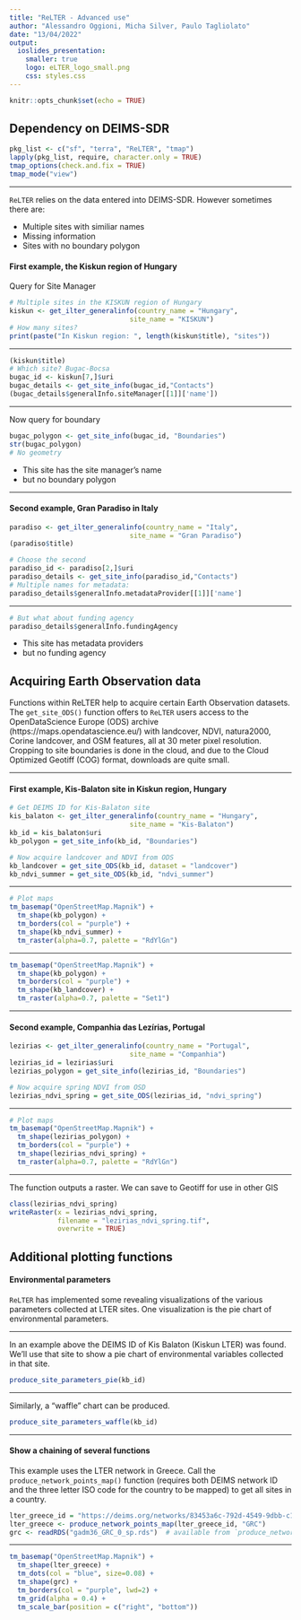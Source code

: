 ```yaml
---
title: "ReLTER - Advanced use"
author: "Alessandro Oggioni, Micha Silver, Paulo Tagliolato"
date: "13/04/2022"
output:
  ioslides_presentation:
    smaller: true
    logo: eLTER_logo_small.png
    css: styles.css
---
```


```r
knitr::opts_chunk$set(echo = TRUE)
```

## Dependency on DEIMS-SDR

```r
pkg_list <- c("sf", "terra", "ReLTER", "tmap")
lapply(pkg_list, require, character.only = TRUE)
tmap_options(check.and.fix = TRUE)
tmap_mode("view")
```

----

`ReLTER` relies on the data entered into DEIMS-SDR. However sometimes there are:

 - Multiple sites with similiar names
 - Missing information
 - Sites with no boundary polygon
 
#### First example, the Kiskun region of Hungary

Query for Site Manager

```r
# Multiple sites in the KISKUN region of Hungary
kiskun <- get_ilter_generalinfo(country_name = "Hungary",
                              site_name = "KISKUN")
# How many sites?
print(paste("In Kiskun region: ", length(kiskun$title), "sites"))
```

----

```r
(kiskun$title)
# Which site? Bugac-Bocsa
bugac_id <- kiskun[7,]$uri
bugac_details <- get_site_info(bugac_id,"Contacts")
(bugac_details$generalInfo.siteManager[[1]]['name'])
```

----

Now query for boundary

```r
bugac_polygon <- get_site_info(bugac_id, "Boundaries")
str(bugac_polygon)
# No geometry
```

 - This site has the site manager's name
 - but no boundary polygon
 
----

#### Second example, Gran Paradiso in Italy

```r
paradiso <- get_ilter_generalinfo(country_name = "Italy",
                              site_name = "Gran Paradiso")
(paradiso$title)

# Choose the second
paradiso_id <- paradiso[2,]$uri
paradiso_details <- get_site_info(paradiso_id,"Contacts")
# Multiple names for metadata:
paradiso_details$generalInfo.metadataProvider[[1]]['name']
```

----

```r
# But what about funding agency
paradiso_details$generalInfo.fundingAgency
```

 - This site has metadata providers
 - but no funding agency


## Acquiring Earth Observation data

Functions within ReLTER help to acquire certain Earth Observation datasets. The `get_site_ODS()` function offers to `ReLTER` users access to the OpenDataScience Europe (ODS) archive (https://maps.opendatascience.eu/) with landcover, NDVI, natura2000, Corine landcover, and OSM features, all at 30 meter pixel resolution. Cropping to site boundaries is done in the cloud, and due to the Cloud Optimized Geotiff (COG) format, downloads are quite small. 

----

#### First example, Kis-Balaton site in Kiskun region, Hungary

```r
# Get DEIMS ID for Kis-Balaton site 
kis_balaton <- get_ilter_generalinfo(country_name = "Hungary",
                              site_name = "Kis-Balaton")
kb_id = kis_balaton$uri
kb_polygon = get_site_info(kb_id, "Boundaries")

# Now acquire landcover and NDVI from ODS
kb_landcover = get_site_ODS(kb_id, dataset = "landcover")
kb_ndvi_summer = get_site_ODS(kb_id, "ndvi_summer")
```

----

```r
# Plot maps
tm_basemap("OpenStreetMap.Mapnik") + 
  tm_shape(kb_polygon) +
  tm_borders(col = "purple") + 
  tm_shape(kb_ndvi_summer) +
  tm_raster(alpha=0.7, palette = "RdYlGn")
```
----
 
```r
tm_basemap("OpenStreetMap.Mapnik") + 
  tm_shape(kb_polygon) +
  tm_borders(col = "purple") + 
  tm_shape(kb_landcover) +
  tm_raster(alpha=0.7, palette = "Set1")
```

----

#### Second example, Companhia das Lezírias, Portugal

```r
lezirias <- get_ilter_generalinfo(country_name = "Portugal",
                              site_name = "Companhia")
lezirias_id = lezirias$uri
lezirias_polygon = get_site_info(lezirias_id, "Boundaries")

# Now acquire spring NDVI from OSD
lezirias_ndvi_spring = get_site_ODS(lezirias_id, "ndvi_spring")
```

----

```r
# Plot maps
tm_basemap("OpenStreetMap.Mapnik") + 
  tm_shape(lezirias_polygon) +
  tm_borders(col = "purple") + 
  tm_shape(lezirias_ndvi_spring) +
  tm_raster(alpha=0.7, palette = "RdYlGn")
```

----

The function outputs a raster. We can save to Geotiff for use in other GIS

```r
class(lezirias_ndvi_spring)
writeRaster(x = lezirias_ndvi_spring,
            filename = "lezirias_ndvi_spring.tif",
            overwrite = TRUE)
```

 
## Additional plotting functions

#### Environmental parameters

`ReLTER` has implemented some revealing visualizations of the various parameters collected at LTER sites. One visualization is the pie chart of environmental parameters.

----

In an example above the DEIMS ID of Kis Balaton (Kiskun LTER) was found. We'll use that site to show a pie chart of environmental variables collected in that site.

```r
produce_site_parameters_pie(kb_id)
```

----

Similarly, a "waffle" chart can be produced.

```r
produce_site_parameters_waffle(kb_id)
```

----

<!-- #### Research topics, Related resources -->

<!-- List all research topics throughout an LTER network. -->

<!-- List related resources for an LTER network. -->

<!-- We demonstrate with the LTER network in Slovakia. Then filter for "Ecosystem" research. -->

<!-- ```{r research-topics} -->
<!-- lter_slovakia_id <- "https://deims.org/networks/3d6a8d72-9f86-4082-ad56-a361b4cdc8a0" -->
<!-- slv_research_topics <- get_network_research_topics(lter_slovakia_id) -->
<!-- ecosystem_items <- grepl(pattern = "ecosystem", -->
<!--                          slv_research_topics$researchTopicsLabel, -->
<!--                          fixed = TRUE) -->
<!-- # Here is the filtered list -->
<!-- slv_research_topics[ecosystem_items,] -->
<!-- ``` -->

<!-- ---- -->

<!-- #### List related resources -->
<!-- ```{r related-resources} -->
<!-- get_network_related_resources(lter_slovakia_id) -->
<!-- ``` -->

<!-- ---- -->

#### Show a chaining of several functions

This example uses the LTER network in Greece. Call the `produce_network_points_map()` function (requires both DEIMS network ID and the three letter ISO code for the country to be mapped) to get all sites in a country.

```r
lter_greece_id = "https://deims.org/networks/83453a6c-792d-4549-9dbb-c17ced2e0cc3"
lter_greece <- produce_network_points_map(lter_greece_id, "GRC")
grc <- readRDS("gadm36_GRC_0_sp.rds")  # available from `produce_network_points_map()
```

----

```r
tm_basemap("OpenStreetMap.Mapnik") + 
  tm_shape(lter_greece) + 
  tm_dots(col = "blue", size=0.08) +
  tm_shape(grc) + 
  tm_borders(col = "purple", lwd=2) +
  tm_grid(alpha = 0.4) +
  tm_scale_bar(position = c("right", "bottom"))
```
